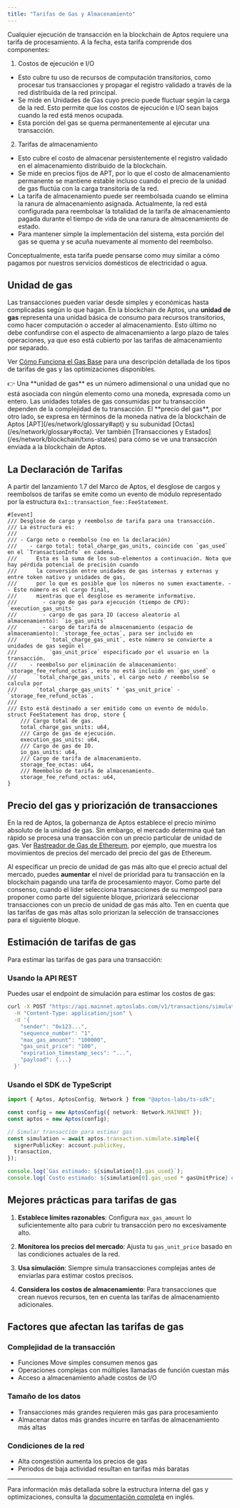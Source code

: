 ```yaml
---
title: "Tarifas de Gas y Almacenamiento"
---
```



Cualquier ejecución de transacción en la blockchain de Aptos requiere una tarifa de procesamiento. A la fecha, esta tarifa comprende dos componentes:

1. Costos de ejecución e I/O

- Esto cubre tu uso de recursos de computación transitorios, como procesar tus transacciones y propagar el registro validado a través de la red distribuida de la red principal.
- Se mide en Unidades de Gas cuyo precio puede fluctuar según la carga de la red. Esto permite que los costos de ejecución e I/O sean bajos cuando la red está menos ocupada.
- Esta porción del gas se quema permanentemente al ejecutar una transacción.

2. Tarifas de almacenamiento

- Esto cubre el costo de almacenar persistentemente el registro validado en el almacenamiento distribuido de la blockchain.
- Se mide en precios fijos de APT, por lo que el costo de almacenamiento permanente se mantiene estable incluso cuando el precio de la unidad de gas fluctúa con la carga transitoria de la red.
- La tarifa de almacenamiento puede ser reembolsada cuando se elimina la ranura de almacenamiento asignada. Actualmente, la red está configurada para reembolsar la totalidad de la tarifa de almacenamiento pagada durante el tiempo de vida de una ranura de almacenamiento de estado.
- Para mantener simple la implementación del sistema, esta porción del gas se quema y se acuña nuevamente al momento del reembolso.

<Aside type="note">
  Conceptualmente, esta tarifa puede pensarse como muy similar a cómo pagamos por nuestros servicios domésticos de electricidad o agua.
</Aside>

## Unidad de gas

Las transacciones pueden variar desde simples y económicas hasta complicadas según lo que hagan. En la blockchain de Aptos, una **unidad de gas** representa una unidad básica de consumo para recursos transitorios, como hacer computación o acceder al almacenamiento. Esto último no debe confundirse con el aspecto de almacenamiento a largo plazo de tales operaciones, ya que eso está cubierto por las tarifas de almacenamiento por separado.

Ver [Cómo Funciona el Gas Base](/es/network/blockchain/base-gas) para una descripción detallada de los tipos de tarifas de gas y las optimizaciones disponibles.

<Aside type="note">
  👉 Una **unidad de gas** es un número adimensional o una unidad que no está asociada con ningún elemento como una moneda, expresada como un entero. Las unidades totales de gas consumidas por tu transacción dependen de la complejidad de tu transacción. El **precio del gas**, por otro lado, se expresa en términos de la moneda nativa de la blockchain de Aptos [APT](/es/network/glossary#apt) y su subunidad [Octas](/es/network/glossary#octa). Ver también [Transacciones y Estados](/es/network/blockchain/txns-states) para cómo se ve una transacción enviada a la blockchain de Aptos.
</Aside>

## La Declaración de Tarifas

A partir del lanzamiento 1.7 del Marco de Aptos, el desglose de cargos y reembolsos de tarifas se emite como un evento de módulo representado por la estructura `0x1::transaction_fee::FeeStatement`.

```move filename="transaction_fee.move"
#[event]
/// Desglose de cargo y reembolso de tarifa para una transacción.
/// La estructura es:
///
/// - Cargo neto o reembolso (no en la declaración)
///    - cargo total: total_charge_gas_units, coincide con `gas_used` en el `TransactionInfo` en cadena.
///      Esta es la suma de los sub-elementos a continuación. Nota que hay pérdida potencial de precisión cuando
///      la conversión entre unidades de gas internas y externas y entre token nativo y unidades de gas,
///      por lo que es posible que los números no sumen exactamente. -- Este número es el cargo final,
///      mientras que el desglose es meramente informativo.
///        - cargo de gas para ejecución (tiempo de CPU): `execution_gas_units`
///        - cargo de gas para IO (acceso aleatorio al almacenamiento): `io_gas_units`
///        - cargo de tarifa de almacenamiento (espacio de almacenamiento): `storage_fee_octas`, para ser incluido en
///          `total_charge_gas_unit`, este número se convierte a unidades de gas según el
///          `gas_unit_price` especificado por el usuario en la transacción.
///    - reembolso por eliminación de almacenamiento: `storage_fee_refund_octas`, esto no está incluido en `gas_used` o
///      `total_charge_gas_units`, el cargo neto / reembolso se calcula por
///      `total_charge_gas_units` * `gas_unit_price` - `storage_fee_refund_octas`.
///
/// Esto está destinado a ser emitido como un evento de módulo.
struct FeeStatement has drop, store {
    /// Cargo total de gas.
    total_charge_gas_units: u64,
    /// Cargo de gas de ejecución.
    execution_gas_units: u64,
    /// Cargo de gas de IO.
    io_gas_units: u64,
    /// Cargo de tarifa de almacenamiento.
    storage_fee_octas: u64,
    /// Reembolso de tarifa de almacenamiento.
    storage_fee_refund_octas: u64,
}
```

## Precio del gas y priorización de transacciones

En la red de Aptos, la gobernanza de Aptos establece el precio mínimo absoluto de la unidad de gas. Sin embargo, el mercado determina qué tan rápido se procesa una transacción con un precio particular de unidad de gas. Ver [Rastreador de Gas de Ethereum](https://etherscan.io/gastracker), por ejemplo, que muestra los movimientos de precios del mercado del precio del gas de Ethereum.

Al especificar un precio de unidad de gas más alto que el precio actual del mercado, puedes **aumentar** el nivel de prioridad para tu transacción en la blockchain pagando una tarifa de procesamiento mayor. Como parte del consenso, cuando el líder selecciona transacciones de su mempool para proponer como parte del siguiente bloque, priorizará seleccionar transacciones con un precio de unidad de gas más alto. Ten en cuenta que las tarifas de gas más altas solo priorizan la selección de transacciones para el siguiente bloque.

## Estimación de tarifas de gas

Para estimar las tarifas de gas para una transacción:

### Usando la API REST

Puedes usar el endpoint de simulación para estimar los costos de gas:

```bash
curl -X POST "https://api.mainnet.aptoslabs.com/v1/transactions/simulate" \
  -H "Content-Type: application/json" \
  -d '{
    "sender": "0x123...",
    "sequence_number": "1",
    "max_gas_amount": "100000",
    "gas_unit_price": "100",
    "expiration_timestamp_secs": "...",
    "payload": {...}
  }'
```

### Usando el SDK de TypeScript

```typescript
import { Aptos, AptosConfig, Network } from "@aptos-labs/ts-sdk";

const config = new AptosConfig({ network: Network.MAINNET });
const aptos = new Aptos(config);

// Simular transacción para estimar gas
const simulation = await aptos.transaction.simulate.simple({
  signerPublicKey: account.publicKey,
  transaction,
});

console.log(`Gas estimado: ${simulation[0].gas_used}`);
console.log(`Costo estimado: ${simulation[0].gas_used * gasUnitPrice} octas`);
```

## Mejores prácticas para tarifas de gas

1. **Establece límites razonables**: Configura `max_gas_amount` lo suficientemente alto para cubrir tu transacción pero no excesivamente alto.

2. **Monitorea los precios del mercado**: Ajusta tu `gas_unit_price` basado en las condiciones actuales de la red.

3. **Usa simulación**: Siempre simula transacciones complejas antes de enviarlas para estimar costos precisos.

4. **Considera los costos de almacenamiento**: Para transacciones que crean nuevos recursos, ten en cuenta las tarifas de almacenamiento adicionales.

## Factores que afectan las tarifas de gas

### Complejidad de la transacción

- Funciones Move simples consumen menos gas
- Operaciones complejas con múltiples llamadas de función cuestan más
- Acceso a almacenamiento añade costos de I/O

### Tamaño de los datos

- Transacciones más grandes requieren más gas para procesamiento
- Almacenar datos más grandes incurre en tarifas de almacenamiento más altas

### Condiciones de la red

- Alta congestión aumenta los precios de gas
- Periodos de baja actividad resultan en tarifas más baratas

***

Para información más detallada sobre la estructura interna del gas y optimizaciones, consulta la [documentación completa](/network/blockchain/gas-txn-fee) en inglés.
